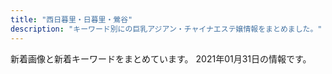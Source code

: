 ```yaml
---
title: "西日暮里・日暮里・鶯谷"
description: "キーワード別にの巨乳アジアン・チャイナエステ嬢情報をまとめました。"
---
```


新着画像と新着キーワードをまとめています。
2021年01月31日の情報です。

<DmmAffiliateIns />
<KeywordTable
  shops={
    [
    {
        "station": "JR\u9daf\u8c37\u99c5\u5317\u53e3",
        "name": "\u5fc3\u7f8e",
        "keywords": {},
        "url": "http://www.ai-lian.work/",
        "img_links": [
            "http://www.ai-lian.work/images/ta.jpg",
            "http://www.ai-lian.work/img/aya1.jpg",
            "http://www.ai-lian.work/img/yui1.jpg",
            "http://www.ai-lian.work/images/head.jpg",
            "http://www.ai-lian.work/img/saya1.jpg",
            "http://www.ai-lian.work/images/int1.jpg",
            "http://www.ai-lian.work/images/2.jpg",
            "http://www.ai-lian.work/images/1.jpg",
            "http://www.ai-lian.work/images/interior_t.jpg",
            "http://www.ai-lian.work/images/news.jpg",
            "http://www.ai-lian.work/images/int2.jpg",
            "http://www.ai-lian.work/images/staff_t.jpg",
            "http://www.ai-lian.work/images/rec1.jpg",
            "http://www.ai-lian.work/images/sys1.jpg",
            "http://www.ai-lian.work/images/tel.jpg",
            "http://www.ai-lian.work/images/mobile.jpg",
            "http://www.ai-lian.work/images/line.png",
            "http://www.ai-lian.work/images/3.jpg"
        ]
    },
    {
        "img_links": [
            "http://lapis.tyo.cm/images/new.jpg",
            "http://lapis.tyo.cm/photos/sites/75/2021/01/2021010407562482.jpg",
            "http://lapis.tyo.cm/images/pick_bj3.jpg",
            "http://lapis.tyo.cm/photos/sites/75/2021/01/2021010407562697.jpg",
            "http://lapis.tyo.cm/photos/sites/75/2021/01/2021010407562290.jpg",
            "http://lapis.tyo.cm/photos/sites/75/2021/01/2021010407562324.jpg",
            "http://lapis.tyo.cm/images/mobile.jpg",
            "http://lapis.tyo.cm/images/nbj1.jpg",
            "http://lapis.tyo.cm/images/nbj3.jpg",
            "http://lapis.tyo.cm/images/s_face.jpg",
            "http://lapis.tyo.cm/images/pick_bj1.jpg",
            "http://lapis.tyo.cm/images/s_blog.jpg",
            "http://lapis.tyo.cm/images/s_link.jpg",
            "http://lapis.tyo.cm/images/s_staff.jpg",
            "http://lapis.tyo.cm/images/top.png",
            "http://lapis.tyo.cm/images/s_pick.jpg"
        ],
        "station": "JR\u9daf\u8c37\u99c5\u5317\u53e3",
        "name": "\u30e9\u30d4\u30b9",
        "url": "http://lapis.tyo.cm/",
        "keywords": {
            "87": 4,
            "86": 8,
            "D": 16,
            "83": 4
        }
    },
    {
        "url": "http://momo.tyo.cm/",
        "station": "JR\u65e5\u66ae\u91cc\u99c5\u5357\u53e3",
        "keywords": {
            "85": 5,
            "D": 20,
            "86": 15
        },
        "img_links": [
            "http://momo.tyo.cm/images/border01.png",
            "http://momo.tyo.cm/images/nav_link02.png",
            "http://momo.tyo.cm/images/tit_com05.png",
            "http://momo.tyo.cm/images/nav_link06.png",
            "http://momo.tyo.cm/images/tit_com02.png",
            "http://momo.tyo.cm/images/tit05.png",
            "http://momo.tyo.cm/images/tit03.png",
            "http://momo.tyo.cm/images/tit_link01.png",
            "http://momo.tyo.cm/photos/sites/53/2020/12/2020120110412383.jpg",
            "http://momo.tyo.cm/images/bg_pick.png",
            "http://momo.tyo.cm/images/border02.png",
            "http://momo.tyo.cm/images/tit_com04.png",
            "http://momo.tyo.cm/images/tit04.png",
            "http://momo.tyo.cm/images/tit01.png",
            "http://momo.tyo.cm/images/nav_link04.png",
            "http://momo.tyo.cm/images/nav_link01.png",
            "http://momo.tyo.cm/images/top_slider01.jpg",
            "http://momo.tyo.cm/images/pagetop.png",
            "http://momo.tyo.cm/images/tit_com.png",
            "http://momo.tyo.cm/images/nav_link03.png",
            "http://momo.tyo.cm/images/top_slider02.jpg",
            "http://momo.tyo.cm/photos/sites/53/2020/08/2020083106342133.jpg",
            "http://momo.tyo.cm/images/tit02.png",
            "http://momo.tyo.cm/images/news.png",
            "http://momo.tyo.cm/photos/sites/53/2020/12/202012011041246.jpg",
            "http://momo.tyo.cm/photos/sites/53/2020/08/2020083106342164.jpg",
            "http://momo.tyo.cm/images/tit_staff.png",
            "http://momo.tyo.cm/images/tit_com03.png",
            "http://momo.tyo.cm/images/tit_com01.png",
            "http://momo.tyo.cm/images/nav_link05.png"
        ],
        "name": "\u6843"
    },
    {
        "name": "\u30e8\u30f3\u30bc",
        "keywords": {},
        "img_links": [
            "http://yonze.m-relax.net/pic/pic2.jpg",
            "http://yonze.m-relax.net/images/bar-cam.png",
            "http://yonze.m-relax.net/images/cam20201201.png",
            "http://yonze.m-relax.net/images/cam.png",
            "http://yonze.m-relax.net/images/pic-imihi2.jpg",
            "http://yonze.m-relax.net/images/bar-photo.png",
            "http://yonze.m-relax.net/images/bar-greeting.png",
            "http://yonze.m-relax.net/images/bar-midasi1.png",
            "http://yonze.m-relax.net/images/b-tel2.png",
            "http://yonze.m-relax.net/pic/pic3.jpg",
            "http://yonze.m-relax.net/pic/pic1.jpg"
        ],
        "url": "http://yonze.m-relax.net/",
        "station": "JR\u65e5\u66ae\u91cc\u99c5\u6771\u53e3"
    },
    {
        "img_links": [
            "http://www.relax-mirai.info/gals/emi1.jpg",
            "http://www.relax-mirai.info/images/info02.jpg",
            "http://www.relax-mirai.info/images/sayuri1.jpg",
            "http://www.relax-mirai.info/i/images/sayuri1.jpg",
            "http://www.relax-mirai.info/i/images/momo1.jpg",
            "http://www.relax-mirai.info/images/m02.jpg",
            "http://www.relax-mirai.info/images/risa1.jpg",
            "http://www.relax-mirai.info/images/m04.jpg",
            "http://www.relax-mirai.info/gals/aki1.jpg",
            "http://www.relax-mirai.info/images/m03.jpg",
            "http://www.relax-mirai.info/images/qr.jpg",
            "http://www.relax-mirai.info/images/info01.jpg",
            "http://www.relax-mirai.info/gals/risa1.jpg",
            "http://www.relax-mirai.info/images/momo1.jpg",
            "http://www.relax-mirai.info/i/120/sayuri1.jpg",
            "http://www.relax-mirai.info/gals/kaka1.jpg"
        ],
        "url": "http://www.relax-mirai.info/",
        "station": "\u65e5\u66ae\u91cc\u99c5\u6771\u53e3",
        "keywords": {},
        "name": "\u672a\u6765"
    },
    {
        "url": "http://chou.ies.bz/",
        "keywords": {
            "87": 1,
            "85": 1,
            "D": 9,
            "86": 7,
            "84": 2,
            "C": 1,
            "E": 1
        },
        "img_links": [
            "http://chou.ies.bz/photos/sites/85/2019/12/2019120602315853.jpg",
            "http://chou.ies.bz/photos/sites/85/2020/10/2020100610383828.jpg",
            "http://chou.ies.bz/images/mobile.png",
            "http://chou.ies.bz/images/s_pick.png",
            "http://chou.ies.bz/images/top.png",
            "http://chou.ies.bz/photos/sites/85/2019/07/2019070106320474.jpg",
            "http://chou.ies.bz/photos/sites/85/2020/12/2020120204265615.jpg",
            "http://chou.ies.bz/images/s1.png",
            "http://chou.ies.bz/photos/sites/85/2019/06/2019062803491517.jpg",
            "http://chou.ies.bz/photos/sites/85/2019/07/2019070106333414.jpg",
            "http://chou.ies.bz/photos/sites/85/2020/12/2020121802483415.jpg",
            "http://chou.ies.bz/images/n3.png",
            "http://chou.ies.bz/photos/sites/85/2020/12/2020120204150858.jpg",
            "http://chou.ies.bz/photos/sites/85/2019/07/2019070509385227.jpg",
            "http://chou.ies.bz/photos/sites/85/2019/07/2019070106330942.jpg",
            "http://chou.ies.bz/images/s_staff.jpg",
            "http://chou.ies.bz/photos/sites/85/2020/10/2020100610370157.jpg",
            "http://chou.ies.bz/images/n1.jpg",
            "http://chou.ies.bz/images/s_link.png",
            "http://chou.ies.bz/photos/sites/85/2019/07/2019070106340260.jpg",
            "http://chou.ies.bz/images/s3.png",
            "http://chou.ies.bz/images/s_news.png"
        ],
        "name": "\u706f\u308a\u5c4b",
        "station": "JR\u897f\u65e5\u66ae\u91cc\u99c5"
    },
    {
        "keywords": {
            "C": 14,
            "85": 12,
            "86": 4,
            "E": 4,
            "D": 20,
            "87": 8
        },
        "url": "https://mominoki.tyo.ac/",
        "station": "\u753a\u5c4b\u99c51\u756a\u51fa\u53e3",
        "name": "\u3082\u307f\u306e\u6728",
        "img_links": [
            "https://mominoki.tyo.ac/images/themes/pink/s_news.png",
            "https://mominoki.tyo.ac/images/room4.jpg",
            "https://mominoki.tyo.ac/images/themes/pink/no1.png",
            "https://mominoki.tyo.ac/images/themes/pink/s_ranking.png",
            "https://mominoki.tyo.ac/images/room1.jpg",
            "https://mominoki.tyo.ac/images/themes/pink/s_newface.png",
            "https://mominoki.tyo.ac/photos/sites/41/2020/09/2020092804344656.jpg",
            "https://mominoki.tyo.ac/images/room2.jpg",
            "https://mominoki.tyo.ac/images/room3.jpg",
            "https://mominoki.tyo.ac/images/themes/pink/s_staff.png",
            "https://mominoki.tyo.ac/images/themes/pink/s_pickup.png",
            "https://mominoki.tyo.ac/photos/sites/41/2020/11/2020111401222038.jpg",
            "https://mominoki.tyo.ac/images/themes/pink/mobile.jpg",
            "https://mominoki.tyo.ac/images/themes/pink/no2.png",
            "https://mominoki.tyo.ac/images/themes/pink/r3.jpg",
            "https://mominoki.tyo.ac/photos/sites/41/2020/09/2020092801595154.jpg",
            "https://mominoki.tyo.ac/photos/sites/41/2020/09/2020092804344859.jpg",
            "https://mominoki.tyo.ac/photos/sites/41/2020/09/2020092810535583.jpg",
            "https://mominoki.tyo.ac/images/themes/pink/line.png",
            "https://mominoki.tyo.ac/images/themes/pink/s_link.png",
            "https://mominoki.tyo.ac/photos/sites/41/2020/09/2020092804344750.jpg"
        ]
    },
    {
        "name": "\u6797\u30de\u30c3\u30b5\u30fc\u30b8",
        "url": "http://www.night.ne.jp/tokyo/hayasi/",
        "img_links": [
            "http://www.night.ne.jp/nightnet/img/14.jpg",
            "http://www.night.ne.jp/tokyo/hayasi/img/index.jpg",
            "http://www.night.ne.jp/nightnet/img/4.jpg",
            "http://www.night.ne.jp/nightnet/img/3.jpg",
            "http://www.night.ne.jp/nightnet/img/15.jpg",
            "http://www.night.ne.jp/tokyo/hayasi/img/view_3.jpg",
            "http://www.night.ne.jp/tokyo/hayasi/img/view_5.jpg",
            "http://www.night.ne.jp/nightnet/img/10.jpg",
            "http://www.night.ne.jp/_format/P/img/whats_news.jpg",
            "http://www.night.ne.jp/tokyo/hayasi/img/index_top.jpg",
            "http://www.night.ne.jp/tokyo/hayasi/img/view_1.jpg",
            "http://www.night.ne.jp/nightnet/img/9.jpg",
            "http://www.night.ne.jp/nightnet/img/1.jpg",
            "http://www.night.ne.jp/nightnet/img/16.jpg",
            "http://www.night.ne.jp/_format/W/img/whats_view.jpg",
            "http://www.night.ne.jp/nightnet/img/5.jpg",
            "http://www.night.ne.jp/tokyo/hayasi/img/view_4.jpg",
            "http://www.night.ne.jp/tokyo/hayasi/img/index_view.jpg",
            "http://www.night.ne.jp/tokyo/hayasi/img/qr_code.jpg",
            "http://www.night.ne.jp/_format/P/img/over_msg_02.jpg",
            "http://www.night.ne.jp/_format/P/img/over_msg_01.jpg",
            "http://www.night.ne.jp/tokyo/hayasi/img/view_6.jpg",
            "http://www.night.ne.jp/_format/P/img/index_enter_1.jpg",
            "http://www.night.ne.jp/nightnet/img/17.jpg",
            "http://www.night.ne.jp/nightnet/img/2.jpg",
            "http://www.night.ne.jp/tokyo/hayasi/img_staff/g_7181.jpg",
            "http://www.night.ne.jp/nightnet/img/7.jpg",
            "http://www.night.ne.jp/nightnet/img/13.jpg",
            "http://www.night.ne.jp/nightnet/img/8.jpg",
            "http://www.night.ne.jp/nightnet/img/11.jpg",
            "http://www.night.ne.jp/tokyo/hayasi/img/view_2.jpg",
            "http://www.night.ne.jp/nightnet/img/6.jpg",
            "http://www.night.ne.jp/nightnet/img/12a.jpg"
        ],
        "station": "JR\u65e5\u66ae\u91cc\u99c5",
        "keywords": {}
    },
    {
        "url": "http://www.en-nippori.net/",
        "img_links": [
            "http://www.en-nippori.net/image/mainparts/images/navi01_02.jpg",
            "http://www.en-nippori.net/image/mainparts/images/navi01_04.jpg",
            "http://www.en-nippori.net/image/therapist/02.jpg",
            "http://www.en-nippori.net/image/mainparts/images/navi01_06.jpg",
            "http://www.en-nippori.net/image/mainparts/images/navi01_03.jpg",
            "http://www.en-nippori.net/image/mainparts/main.jpg",
            "http://www.en-nippori.net/image/index/top.jpg",
            "http://www.en-nippori.net/image/mainparts/images/navi01_07.jpg",
            "http://www.en-nippori.net/image/therapist/03.jpg",
            "http://www.en-nippori.net/image/mainparts/images/navi01_05.jpg",
            "http://www.en-nippori.net/image/therapist/04.jpg",
            "http://www.en-nippori.net/image/therapist/06.jpg",
            "http://www.en-nippori.net/image/therapist/01.jpg"
        ],
        "keywords": {
            "C": 6
        },
        "station": "JR\u65e5\u66ae\u91cc\u99c5\u6771\u53e3",
        "name": "\u7e01"
    },
    {
        "url": "http://es-rlx.com/",
        "keywords": {
            "C": 21
        },
        "station": "JR\u9daf\u8c37\u99c5\u5317\u53e3",
        "img_links": [
            "http://es-rlx.com/img/access/road03.jpg",
            "http://es-rlx.com/staff/minami/01.jpg",
            "http://es-rlx.com/staff/mai/01mb.jpg",
            "http://es-rlx.com/staff/yuki/01mb.jpg",
            "http://es-rlx.com/staff/mai/01.jpg",
            "http://es-rlx.com/pic/top1.jpg",
            "http://es-rlx.com/staff/rumi/01mb.jpg",
            "http://es-rlx.com/img/youtube.jpg",
            "http://es-rlx.com/i/files/homeimg.jpg",
            "http://es-rlx.com/pic/top3.jpg",
            "http://es-rlx.com/staff/sakura/01.jpg",
            "http://es-rlx.com/img/ft_tel.png",
            "http://es-rlx.com/staff/rumi/01.jpg",
            "http://es-rlx.com/img/access/road04.jpg",
            "http://es-rlx.com/staff/yuki/01.jpg",
            "http://es-rlx.com/staff/sakura/01mb.jpg",
            "http://es-rlx.com/pic/head.png",
            "http://es-rlx.com/img/access/road01.jpg",
            "http://es-rlx.com/img/ttl_rec.png",
            "http://es-rlx.com/img/ttl_tnew.png",
            "http://es-rlx.com/img/access/roaddm.png",
            "http://es-rlx.com/img/access/kanban.png",
            "http://es-rlx.com/staff/anna/01mb.jpg",
            "http://es-rlx.com/staff/minami/01mb.jpg",
            "http://es-rlx.com/staff/anna/01.jpg",
            "http://es-rlx.com/img/access/road02.jpg",
            "http://es-rlx.com/pic/top2.jpg",
            "http://es-rlx.com/img/ttl_staff.png",
            "http://es-rlx.com/img/ttl_mobile.png"
        ],
        "name": "\u5065\u7f8e\u5802"
    },
    {
        "url": "http://flowerscent.este.work/",
        "img_links": [
            "http://flowerscent.este.work/head_1_4691_1553674270167089.png",
            "http://flowerscent.este.work/head_2_4691_1553674270815382.png",
            "http://flowerscent.este.work/2/uploadimg/1600260826.jpg",
            "http://flowerscent.este.work/head_3_4691_1556258938113847.png",
            "http://flowerscent.este.work/2/uploadimg/1599833697.jpg"
        ],
        "name": "\u3075\u308f\u3075\u308f",
        "station": "JR\u897f\u65e5\u66ae\u91cc\u99c5",
        "keywords": {
            "83": 36,
            "E": 12,
            "86": 12,
            "D": 12,
            "87": 12,
            "C": 36
        }
    },
    {
        "keywords": {},
        "url": "http://www.hohoemi.es-relax.info/",
        "name": "\u307b\u307b\u3048\u307f",
        "station": "JR\u897f\u65e5\u66ae\u91cc\u99c5",
        "img_links": [
            "http://www.hohoemi.es-relax.info/images/img03.jpg",
            "http://www.hohoemi.es-relax.info/gals/mirai1.jpg",
            "http://www.hohoemi.es-relax.info/images/r05.jpg",
            "http://www.hohoemi.es-relax.info/gals/yuyu1.jpg",
            "http://www.hohoemi.es-relax.info/images/162-1.jpg",
            "http://www.hohoemi.es-relax.info/images/nanami1.jpg",
            "http://www.hohoemi.es-relax.info/i/room/r03.jpg",
            "http://www.hohoemi.es-relax.info/gals/yuri1.jpg",
            "http://www.hohoemi.es-relax.info/gals/rika1.jpg",
            "http://www.hohoemi.es-relax.info/images/img02.jpg",
            "http://www.hohoemi.es-relax.info/i/room/r04.jpg",
            "http://www.hohoemi.es-relax.info/i/room/r02.jpg",
            "http://www.hohoemi.es-relax.info/i/room/r01.jpg",
            "http://www.hohoemi.es-relax.info/images/img04.jpg",
            "http://www.hohoemi.es-relax.info/gals/karin1.jpg",
            "http://www.hohoemi.es-relax.info/images/r04.jpg",
            "http://www.hohoemi.es-relax.info/gals/nanami1.jpg",
            "http://www.hohoemi.es-relax.info/images/newsbar.jpg",
            "http://www.hohoemi.es-relax.info/gals/egao1.jpg",
            "http://www.hohoemi.es-relax.info/gals/mimi1.jpg",
            "http://www.hohoemi.es-relax.info/gals/nana1.jpg",
            "http://www.hohoemi.es-relax.info/gals/monika1.jpg",
            "http://www.hohoemi.es-relax.info/images/r01.jpg",
            "http://www.hohoemi.es-relax.info/images/r02.jpg",
            "http://www.hohoemi.es-relax.info/images/r03.jpg"
        ]
    },
    {
        "img_links": [
            "http://es-minami.com/images/staff-bar.png",
            "http://www.es-minami.com/img/sayuri2.jpg",
            "http://es-minami.com/img/sayuri1.jpg",
            "http://www.es-minami.com/gals/rika1.jpg",
            "http://www.es-minami.com/images/pick_staff6.jpg",
            "http://es-minami.com/img/nana1.jpg",
            "http://es-minami.com/images/mika1.jpg",
            "http://www.es-minami.com/images/staff-bar.png",
            "http://www.es-minami.com/images/mika1.jpg",
            "http://www.es-minami.com/gals/yuki1.jpg",
            "http://es-minami.com/img/sayuri2.jpg",
            "http://es-minami.com/images/nana1.jpg",
            "http://www.es-minami.com/img/yuki1.jpg",
            "http://www.es-minami.com/images/rika1.jpg",
            "http://es-minami.com/gals/mika2.jpg",
            "http://www.es-minami.com/img/mika1.jpg",
            "http://es-minami.com/gals/sayuri1.jpg",
            "http://www.es-minami.com/images/nana1.jpg",
            "http://es-minami.com/gals/rika1.jpg",
            "http://es-minami.com/gals/sakura1.jpg",
            "http://www.es-minami.com/images/news.png",
            "http://www.es-minami.com/gals/nana1.jpg",
            "http://www.es-minami.com/images/mika2.jpg",
            "http://es-minami.com/img/mika2.jpg",
            "http://www.es-minami.com/images/riri1.jpg",
            "http://es-minami.com/images/sayuri1.jpg",
            "http://es-minami.com/gals/yuki1.jpg",
            "http://es-minami.com/img/riri1.jpg",
            "http://es-minami.com/images/yuki1.jpg",
            "http://es-minami.com/gals/riri1.jpg",
            "http://es-minami.com/images/news.png",
            "http://www.es-minami.com/gals/sayuri2.jpg",
            "http://www.es-minami.com/images/sayuri2.jpg",
            "http://es-minami.com/images/sayuri2.jpg",
            "http://www.es-minami.com/gals/sayuri1.jpg",
            "http://www.es-minami.com/img/sayuri1.jpg",
            "http://es-minami.com/images/pick_staff6.jpg",
            "http://es-minami.com/gals/nana1.jpg",
            "http://www.es-minami.com/gals/mika1.jpg",
            "http://www.es-minami.com/img/nana1.jpg",
            "http://es-minami.com/images/riri1.jpg",
            "http://www.es-minami.com/images/yuki1.jpg",
            "http://es-minami.com/gals/sayuri2.jpg",
            "http://es-minami.com/img/yuki1.jpg",
            "http://es-minami.com/images/mika2.jpg",
            "http://www.es-minami.com/img/mika2.jpg",
            "http://es-minami.com/gals/mika1.jpg",
            "http://www.es-minami.com/img/riri1.jpg",
            "http://es-minami.com/images/mobole.png",
            "http://www.es-minami.com/gals/riri1.jpg",
            "http://www.es-minami.com/gals/mika2.jpg",
            "http://es-minami.com/img/mika1.jpg",
            "http://www.es-minami.com/images/sayuri1.jpg",
            "http://www.es-minami.com/gals/sakura1.jpg",
            "http://www.es-minami.com/images/mobole.png",
            "http://es-minami.com/images/rika1.jpg"
        ],
        "keywords": {},
        "station": "JR\u65e5\u66ae\u91cc\u99c5\u6771\u53e3",
        "name": "\u307f\u306a\u307f",
        "url": "http://es-minami.com/"
    },
    {
        "img_links": [
            "http://www.es-ms.work/images/news.jpg",
            "http://www.es-ms.work/images/1.jpg",
            "http://www.es-ms.work/images/3.jpg",
            "http://www.es-ms.work/images/2.jpg",
            "http://www.es-ms.work/img/kaya1.jpg",
            "http://www.es-ms.work/images/sys.jpg",
            "http://www.es-ms.work/images/int1.jpg",
            "http://www.es-ms.work/images/int2.jpg",
            "http://www.es-ms.work/img/sayuri1.jpg",
            "http://www.es-ms.work/img/rina1.jpg",
            "http://www.es-ms.work/images/interior_t.jpg",
            "http://www.es-ms.work/images/ac1.jpg",
            "http://www.es-ms.work/images/s1.png",
            "http://www.es-ms.work/images/head.jpg",
            "http://www.es-ms.work/images/rec1.jpg",
            "http://www.es-ms.work/staff/kaya.jpg",
            "http://www.es-ms.work/staff/sayuri.jpg",
            "http://www.es-ms.work/images/rec2.jpg",
            "http://www.es-ms.work/images/staff_t.jpg",
            "http://www.es-ms.work/staff/rina.jpg",
            "http://www.es-ms.work/images/tg.jpg"
        ],
        "name": "\u685c\u306e\u5bb6",
        "keywords": {},
        "station": "JR\u9daf\u8c37\u99c5\u5317\u53e3",
        "url": "http://www.es-ms.work/"
    },
    {
        "name": "\u306f\u305f\u3061",
        "url": "http://www.mac-riraku106.xyz/",
        "station": "JR\u65e5\u66ae\u91cc\u99c5\u5357\u53e3",
        "img_links": [
            "http://www.mac-riraku106.xyz/uploads/200310/1-200310130Z0421.jpg",
            "http://www.mac-riraku106.xyz/uploads/200325/1-2003251H340B9.jpg",
            "http://www.mac-riraku106.xyz/uploads/190723/23-2.jpg",
            "http://www.mac-riraku106.xyz/uploads/191128/1-19112Q3111UF.jpg",
            "http://www.mac-riraku106.xyz/uploads/200801/1-200P1110631926.jpg",
            "http://www.mac-riraku106.xyz/uploads/200501/1-200501145011C2.jpg",
            "http://www.mac-riraku106.xyz/uploads/191008/1-19100Q5451M20.jpg",
            "http://www.mac-riraku106.xyz/uploads/190906/1-1ZZ6125225A4.jpg",
            "http://www.mac-riraku106.xyz/uploads/190723/21-1.jpg",
            "http://www.mac-riraku106.xyz/uploads/191128/1-19112Q31009521.jpg",
            "http://www.mac-riraku106.xyz/static/picture/1.jpg",
            "http://www.mac-riraku106.xyz/uploads/190826/1-1ZR614462Qa.jpg",
            "http://www.mac-riraku106.xyz/uploads/190723/1-1.jpg",
            "http://www.mac-riraku106.xyz/uploads/190723/34-1.jpg",
            "http://www.mac-riraku106.xyz/uploads/191106/1-191106092J62Y.jpg",
            "http://www.mac-riraku106.xyz/uploads/190723/10-1.jpg",
            "http://www.mac-riraku106.xyz/uploads/200818/1-200QQ5535E92.jpg",
            "http://www.mac-riraku106.xyz/uploads/200501/1-200501125159161.jpg",
            "http://www.mac-riraku106.xyz/static/picture/tel.png",
            "http://www.mac-riraku106.xyz/uploads/190826/1-1ZR6144611E0.jpg",
            "http://www.mac-riraku106.xyz/uploads/200501/1-200501145002a7.jpg",
            "http://www.mac-riraku106.xyz/uploads/200310/1-20031013091I08.jpg",
            "http://www.mac-riraku106.xyz/static/picture/top-img01.png",
            "http://www.mac-riraku106.xyz/uploads/190723/33-1.jpg",
            "http://www.mac-riraku106.xyz/uploads/190723/30-1.jpg",
            "http://www.mac-riraku106.xyz/uploads/191008/1-19100Q5453V63.jpg",
            "http://www.mac-riraku106.xyz/uploads/200818/1-200QQ554231G.jpg",
            "http://www.mac-riraku106.xyz/uploads/200801/1-200P1110A4M2.jpg",
            "http://www.mac-riraku106.xyz/uploads/200310/1-200310130925920.jpg",
            "http://www.mac-riraku106.xyz/static/picture/michi01.png",
            "http://www.mac-riraku106.xyz/uploads/191209/1-1912091229204E.jpg",
            "http://www.mac-riraku106.xyz/uploads/191106/1-191106092T0531.jpg",
            "http://www.mac-riraku106.xyz/uploads/200801/1-200P1110412514.jpg",
            "http://www.mac-riraku106.xyz/uploads/190926/1-1Z926131T2408.jpg",
            "http://www.mac-riraku106.xyz/uploads/190906/1-1ZZ612503C39.jpg",
            "http://www.mac-riraku106.xyz/uploads/191219/1-191219124141563.jpg",
            "http://www.mac-riraku106.xyz/uploads/200501/1-200501125150516.jpg",
            "http://www.mac-riraku106.xyz/static/picture/2.jpg",
            "http://www.mac-riraku106.xyz/uploads/190723/25-1.jpg",
            "http://www.mac-riraku106.xyz/static/picture/michi02.png",
            "http://www.mac-riraku106.xyz/uploads/191219/1-19121912423J29.jpg",
            "http://www.mac-riraku106.xyz/uploads/200501/1-200501125251121.jpg",
            "http://www.mac-riraku106.xyz/uploads/190723/23-1.jpg",
            "http://www.mac-riraku106.xyz/uploads/191128/1-19112Q3102OP.jpg",
            "http://www.mac-riraku106.xyz/uploads/191209/1-191209122ZY50.jpg",
            "http://www.mac-riraku106.xyz/uploads/190723/23-3.jpg",
            "http://www.mac-riraku106.xyz/uploads/200317/1-20031G4420c38.jpg",
            "http://www.mac-riraku106.xyz/uploads/190926/1-1Z926131R6102.jpg",
            "http://www.mac-riraku106.xyz/uploads/190723/1-2.jpg",
            "http://www.mac-riraku106.xyz/uploads/200608/1-20060Q0251EY.jpg",
            "http://www.mac-riraku106.xyz/uploads/200317/1-20031G44220J0.jpg",
            "http://www.mac-riraku106.xyz/uploads/200325/1-2003251H312V4.jpg",
            "http://www.mac-riraku106.xyz/uploads/191106/1-191106092S0357.jpg",
            "http://www.mac-riraku106.xyz/static/picture/top-img09.png",
            "http://www.mac-riraku106.xyz/static/picture/top-img03.png",
            "http://www.mac-riraku106.xyz/uploads/200608/1-20060Q02506204.jpg",
            "http://www.mac-riraku106.xyz/uploads/191209/1-191209123459153.jpg",
            "http://www.mac-riraku106.xyz/static/picture/top-img02.png",
            "http://www.mac-riraku106.xyz/uploads/190723/10-2.jpg",
            "http://www.mac-riraku106.xyz/uploads/200501/1-200501144951148.jpg",
            "http://www.mac-riraku106.xyz/uploads/200501/1-200501125300127.jpg",
            "http://www.mac-riraku106.xyz/uploads/200818/1-200QQ55415J4.jpg",
            "http://www.mac-riraku106.xyz/static/picture/call.png",
            "http://www.mac-riraku106.xyz/uploads/200317/1-20031G44235R7.jpg"
        ],
        "keywords": {
            "C": 20,
            "86": 18,
            "E": 7,
            "85": 15,
            "F": 3,
            "D": 46,
            "94": 3
        }
    },
    {
        "url": "http://onkyoukou.tyo.cm/",
        "img_links": [
            "http://onkyoukou.tyo.cm/images/acc2.jpg",
            "http://onkyoukou.tyo.cm/images/face_bj3.jpg",
            "http://onkyoukou.tyo.cm/photos/sites/88/2017/03/staff1.jpg",
            "http://onkyoukou.tyo.cm/images/top.png",
            "http://onkyoukou.tyo.cm/images/mobile.jpg",
            "http://onkyoukou.tyo.cm/images/s_link.jpg",
            "http://onkyoukou.tyo.cm/images/s_staff1.jpg",
            "http://onkyoukou.tyo.cm/photos/sites/88/2020/03/2020030111163079.jpg",
            "http://onkyoukou.tyo.cm/images/s_news.jpg",
            "http://onkyoukou.tyo.cm/images/s_pick.jpg",
            "http://onkyoukou.tyo.cm/images/face_bj.jpg",
            "http://onkyoukou.tyo.cm/images/nbj1.jpg",
            "http://onkyoukou.tyo.cm/images/n3.jpg",
            "http://onkyoukou.tyo.cm/images/nbj3.jpg",
            "http://onkyoukou.tyo.cm/images/acc1.jpg",
            "http://onkyoukou.tyo.cm/images/s_face.jpg",
            "http://onkyoukou.tyo.cm/images/s_staff.jpg",
            "http://onkyoukou.tyo.cm/photos/sites/88/2017/03/staff2.jpg",
            "http://onkyoukou.tyo.cm/images/acc3.jpg",
            "http://onkyoukou.tyo.cm/images/s_mobile.jpg",
            "http://onkyoukou.tyo.cm/photos/sites/88/2017/03/staff4.jpg",
            "http://onkyoukou.tyo.cm/images/n1.jpg",
            "http://onkyoukou.tyo.cm/images/line.jpg"
        ],
        "name": "\u6e29\u99a8\u6e2f-\u304a\u3093\u304d\u3087\u3046\u3053\u3046-",
        "station": "JR\u897f\u65e5\u66ae\u91cc\u99c5",
        "keywords": {
            "88": 6,
            "C": 13,
            "86": 3,
            "87": 3
        }
    },
    {
        "name": "\u30bd\u30d5\u30a3\u30a2",
        "url": "https://www.sofia-est.com/",
        "img_links": [
            "https://www.sofia-est.com/img/girl/thumb/s97_1.jpg",
            "https://www.sofia-est.com/img/material/gm4_rollout.png",
            "https://www.sofia-est.com/img/material/page5_subt2.png",
            "https://www.sofia-est.com/img/girl/thumb/s92_2.jpg",
            "https://www.sofia-est.com/img/material/noimg_thumb.jpg",
            "https://www.sofia-est.com/img/material/noimg_b.jpg",
            "https://www.sofia-est.com/img/material/gm1_rollout.png",
            "https://www.sofia-est.com/img/girl/thumb/s94_1.jpg",
            "https://www.sofia-est.com/img/girl/thumb/s56_1.jpg",
            "https://www.sofia-est.com/img/girl/thumb/s57_4.jpg",
            "https://www.sofia-est.com/img/girl/main/s55_1.jpg",
            "https://www.sofia-est.com/img/girl/thumb/s55_2.jpg",
            "https://www.sofia-est.com/img/girl/thumb/s81_5.jpg",
            "https://www.sofia-est.com/img/material/course_tanta2.png",
            "https://www.sofia-est.com/img/material/page6_subt1.png",
            "https://www.sofia-est.com/img/girl/thumb/s99_2.jpg",
            "https://www.sofia-est.com/img/girl/thumb/s97_2.jpg",
            "https://www.sofia-est.com/img/girl/main/s92_1.jpg",
            "https://www.sofia-est.com/img/girl/main/s97_1.jpg",
            "https://www.sofia-est.com/img/girl/main/s85_1.jpg",
            "https://www.sofia-est.com/img/girl/main/s56_1.jpg",
            "https://www.sofia-est.com/img/material/top_camp.png",
            "https://www.sofia-est.com/img/material/photo7.jpg",
            "https://www.sofia-est.com/img/material/photo1.jpg",
            "https://www.sofia-est.com/img/material/page3_1_subt1.png",
            "https://www.sofia-est.com/img/girl/thumb/s84_2.jpg",
            "https://www.sofia-est.com/img/material/page3_1_subt2.png",
            "https://www.sofia-est.com/img/material/page7_subt1.png",
            "https://www.sofia-est.com/img/girl/thumb/s111_1.jpg",
            "https://www.sofia-est.com/img/girl/thumb/s100_1.jpg",
            "https://www.sofia-est.com/img/girl/thumb/s100_2.jpg",
            "https://www.sofia-est.com/img/girl/thumb/s55_3.jpg",
            "https://www.sofia-est.com/img/material/course_tanta1.png",
            "https://www.sofia-est.com/img/banner/koko_120x60.png",
            "https://www.sofia-est.com/img/material/iph.png",
            "https://www.sofia-est.com/img/girl/list/s55_list.jpg",
            "https://www.sofia-est.com/img/girl/pickup/pickup20191220093623.jpg",
            "https://www.sofia-est.com/img/material/photobig.jpg",
            "https://www.sofia-est.com/img/girl/thumb/s99_1.jpg",
            "https://www.sofia-est.com/img/material/photo6.jpg",
            "https://www.sofia-est.com/img/material/page8_subt2.png",
            "https://www.sofia-est.com/img/material/page6_subt3.png",
            "https://www.sofia-est.com/img/girl/main/s111_1.jpg",
            "https://www.sofia-est.com/img/girl/thumb/s92_1.jpg",
            "https://www.sofia-est.com/img/girl/thumb/s57_3.jpg",
            "https://www.sofia-est.com/img/girl/list/s99_list.jpg",
            "https://www.sofia-est.com/img/material/mobileqr.png",
            "https://www.sofia-est.com/img/material/top_pickup.png",
            "https://www.sofia-est.com/img/material/page4_subt2.png",
            "https://www.sofia-est.com/img/material/gm3_rollout.png",
            "https://www.sofia-est.com/img/material/photo5.jpg",
            "https://www.sofia-est.com/img/material/top_movie.png",
            "https://www.sofia-est.com/img/top/topslide20141210.jpg",
            "https://www.sofia-est.com/img/what/coupon202009.png",
            "https://www.sofia-est.com/img/girl/thumb/s55_1.jpg",
            "https://www.sofia-est.com/img/top/topslide20150918.jpg",
            "https://www.sofia-est.com/img/girl/mobilepickup/mobilepickup20200302124127.jpg",
            "https://www.sofia-est.com/img/girl/main/s99_1.jpg",
            "https://www.sofia-est.com/img/material/page4_subt1.png",
            "https://www.sofia-est.com/img/girl/list/s111_list.jpg",
            "https://www.sofia-est.com/img/girl/main/s89_1.jpg",
            "https://www.sofia-est.com/img/material/page3_subt1.png",
            "https://www.sofia-est.com/img/material/photo3.jpg",
            "https://www.sofia-est.com/img/material/hosi5.png",
            "https://www.sofia-est.com/img/girl/list/s92_list.jpg",
            "https://www.sofia-est.com/img/material/mob_youtube.png",
            "https://www.sofia-est.com/img/girl/main/s84_1.jpg",
            "https://www.sofia-est.com/img/material/page2_subt1.png",
            "https://www.sofia-est.com/img/material/doublecourse_rev1.png",
            "https://www.sofia-est.com/img/material/photo2.jpg",
            "https://www.sofia-est.com/img/girl/main/s81_1.jpg",
            "https://www.sofia-est.com/img/girl/pickup/pickup20180411052859.jpg",
            "https://www.sofia-est.com/img/material/movie_right_yaji.png",
            "https://www.sofia-est.com/img/material/photo4.jpg",
            "https://www.sofia-est.com/img/girl/pickup/pickup20191220093702.jpg",
            "https://www.sofia-est.com/img/material/yakusoku.png",
            "https://www.sofia-est.com/img/girl/thumb/s57_1.jpg",
            "https://www.sofia-est.com/img/girl/pickup/pickup20200111122329.jpg",
            "https://www.sofia-est.com/img/girl/thumb/s89_1.jpg",
            "https://www.sofia-est.com/img/girl/thumb/s57_2.jpg",
            "https://www.sofia-est.com/img/material/top_newface.png",
            "https://www.sofia-est.com/img/top/topslide20141211.jpg",
            "https://www.sofia-est.com/img/material/top_news.png",
            "https://www.sofia-est.com/img/material/phototxt.jpg",
            "https://www.sofia-est.com/img/material/pagetop_rollout.png",
            "https://www.sofia-est.com/img/material/coursepoint_rev2.png",
            "https://www.sofia-est.com/img/material/top_kodawari.png",
            "https://www.sofia-est.com/img/material/top_about.png",
            "https://www.sofia-est.com/img/girl/list/s100_list.jpg",
            "https://www.sofia-est.com/img/material/page5_subt1.png",
            "https://www.sofia-est.com/img/material/movie_left_yaji.png",
            "https://www.sofia-est.com/img/material/movie20141210.jpg",
            "https://www.sofia-est.com/img/girl/thumb/s89_2.jpg",
            "https://www.sofia-est.com/img/girl/thumb/s85_2.jpg",
            "https://www.sofia-est.com/img/material/photo8.jpg",
            "https://www.sofia-est.com/img/girl/thumb/s81_1.jpg",
            "https://www.sofia-est.com/img/girl/thumb/s85_1.jpg",
            "https://www.sofia-est.com/img/girl/list/s85_list.jpg",
            "https://www.sofia-est.com/img/material/top_kodawariimg1.jpg",
            "https://www.sofia-est.com/img/girl/thumb/s81_4.jpg",
            "https://www.sofia-est.com/img/girl/list/s94_list.jpg",
            "https://www.sofia-est.com/img/girl/list/s89_list.jpg",
            "https://www.sofia-est.com/img/girl/thumb/s81_3.jpg",
            "https://www.sofia-est.com/img/material/page6_subt2.png",
            "https://www.sofia-est.com/img/material/noimg_m.jpg",
            "https://www.sofia-est.com/img/material/gm2_rollout.png",
            "https://www.sofia-est.com/img/girl/thumb/s85_3.jpg",
            "https://www.sofia-est.com/img/girl/main/s57_1.jpg",
            "https://www.sofia-est.com/img/girl/thumb/s84_1.jpg",
            "https://www.sofia-est.com/img/material/top_infomation.png",
            "https://www.sofia-est.com/img/material/gm5_rollout.png",
            "https://www.sofia-est.com/img/girl/thumb/s56_2.jpg",
            "https://www.sofia-est.com/img/girl/list/s57_list.jpg",
            "https://www.sofia-est.com/img/girl/thumb/s111_2.jpg",
            "https://www.sofia-est.com/img/girl/list/s97_list.jpg",
            "https://www.sofia-est.com/img/material/courseoption_rev1.png",
            "https://www.sofia-est.com/img/girl/main/s100_1.jpg",
            "https://www.sofia-est.com/img/girl/list/s84_list.jpg",
            "https://www.sofia-est.com/img/material/page8_subt1.png",
            "https://www.sofia-est.com/img/material/gm6_rollout.png",
            "https://www.sofia-est.com/img/girl/pickup/pickup20190509222453.jpg",
            "https://www.sofia-est.com/img/material/top_twitter.png",
            "https://www.sofia-est.com/img/girl/list/s56_list.jpg",
            "https://www.sofia-est.com/img/girl/thumb/s81_2.jpg",
            "https://www.sofia-est.com/img/material/movieicon.png",
            "https://www.sofia-est.com/img/material/sd_rt_btn.png",
            "https://www.sofia-est.com/img/girl/list/s81_list.jpg"
        ],
        "keywords": {
            "\u30bb\u30af\u30b7\u30fc": 24,
            "G": 2,
            "E": 1
        },
        "station": "JR\u65e5\u66ae\u91cc\u99c5\u5357\u53e3"
    }
]
}
/>
<DmmAffiliateScript />
